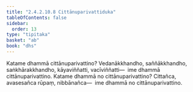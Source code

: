 ```yaml
---
title: "2.4.2.10.8 Cittānuparivattiduka"
tableOfContents: false
sidebar:
  order: 13
type: "tipitaka"
basket: "ab"
book: "dhs"
---
```



<DynamicBreadcrumb />

<Division number="1539" book="dhs">

<Paragraph number="2250" book="dhs">
Katame dhammā cittānuparivattino? Vedanākkhandho, saññākkhandho, saṅkhārakkhandho, kāyaviññatti, vacīviññatti—  ime dhammā cittānuparivattino.
</Paragraph>

</Division>
<Division number="1540" book="dhs">

<Paragraph number="2251" book="dhs">
Katame dhammā no cittānuparivattino? Cittañca, avasesañca rūpaṃ, nibbānañca—  ime dhammā no cittānuparivattino.
</Paragraph>
</Division>